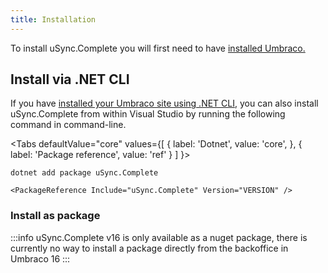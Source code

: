 ```yaml
---
title: Installation
---
```


To install uSync.Complete you will first need to have [installed Umbraco.](https://docs.umbraco.com/umbraco-cms/fundamentals/setup/install)


## Install via .NET CLI
If you have [installed your Umbraco site using .NET CLI](https://docs.umbraco.com/umbraco-cms/fundamentals/setup/install/install-umbraco-with-templates), you can also install uSync.Complete from within Visual Studio by running the following command in command-line.



<Tabs
  defaultValue="core"
  values={[
    { label: 'Dotnet', value: 'core', },
    { label: 'Package reference', value: 'ref' }
  ]
}>
<TabItem value="core">

```cli
dotnet add package uSync.Complete
```

</TabItem>
<TabItem value="ref">

```cli
<PackageReference Include="uSync.Complete" Version="VERSION" />
```

</TabItem>
</Tabs>

### Install as package
:::info
uSync.Complete v16 is only available as a nuget package, there is currently no way to install a package directly from the backoffice in Umbraco 16
:::
